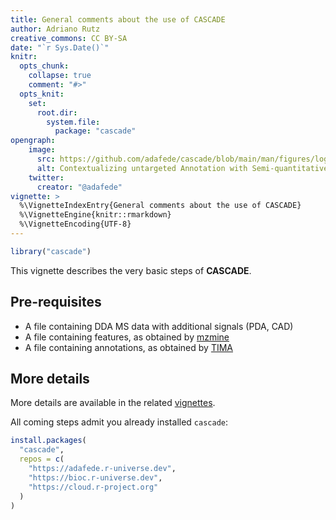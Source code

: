 ```yaml
---
title: General comments about the use of CASCADE
author: Adriano Rutz
creative_commons: CC BY-SA
date: "`r Sys.Date()`"
knitr:
  opts_chunk: 
    collapse: true
    comment: "#>"
  opts_knit: 
    set:
      root.dir:
        system.file:
          package: "cascade"
opengraph:
    image:
      src: https://github.com/adafede/cascade/blob/main/man/figures/logo.svg
      alt: Contextualizing untargeted Annotation with Semi-quantitative Charged Aerosol Detection for pertinent characterization of natural Extracts
    twitter:
      creator: "@adafede"
vignette: >
  %\VignetteIndexEntry{General comments about the use of CASCADE}
  %\VignetteEngine{knitr::rmarkdown}
  %\VignetteEncoding{UTF-8}
---
```


```r
library("cascade")
```

This vignette describes the very basic steps of **CASCADE**.

## Pre-requisites

- A file containing DDA MS data with additional signals (PDA, CAD)
- A file containing features, as obtained by [mzmine](https://mzio.io)
- A file containing annotations, as obtained by [TIMA](https://taxonomicallyinformedannotation.github.io/tima)

## More details

More details are available in the related [vignettes](https://adafede.github.io/cascade/articles).

All coming steps admit you already installed `cascade`:

```r
install.packages(
  "cascade",
  repos = c(
    "https://adafede.r-universe.dev",
    "https://bioc.r-universe.dev",
    "https://cloud.r-project.org"
  )
)
```
